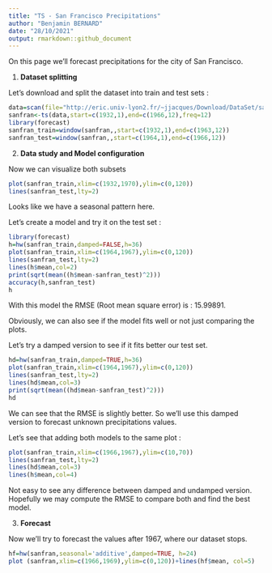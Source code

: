 ```yaml
---
title: "TS - San Francisco Precipitations"
author: "Benjamin BERNARD"
date: "28/10/2021"
output: rmarkdown::github_document
---
```


On this page we'll forecast precipitations for the city of San Francisco.

1.  **Dataset splitting**

Let's download and split the dataset into train and test sets :

```r
data=scan(file="http://eric.univ-lyon2.fr/~jjacques/Download/DataSet/sanfran.dat",skip=1)
sanfran<-ts(data,start=c(1932,1),end=c(1966,12),freq=12)
library(forecast)
sanfran_train=window(sanfran,,start=c(1932,1),end=c(1963,12))
sanfran_test=window(sanfran,,start=c(1964,1),end=c(1966,12))
```

2.  **Data study and Model configuration**

Now we can visualize both subsets

```r
plot(sanfran_train,xlim=c(1932,1970),ylim=c(0,120))
lines(sanfran_test,lty=2)
```

Looks like we have a seasonal pattern here.

Let's create a model and try it on the test set :

```r
library(forecast)
h=hw(sanfran_train,damped=FALSE,h=36)
plot(sanfran_train,xlim=c(1964,1967),ylim=c(0,120))
lines(sanfran_test,lty=2)
lines(h$mean,col=2)
print(sqrt(mean((h$mean-sanfran_test)^2)))
accuracy(h,sanfran_test)
h
```

With this model the RMSE (Root mean square error) is : 15.99891.

Obviously, we can also see if the model fits well or not just comparing the plots.

Let's try a damped version to see if it fits better our test set.

```r
hd=hw(sanfran_train,damped=TRUE,h=36)
plot(sanfran_train,xlim=c(1964,1967),ylim=c(0,120))
lines(sanfran_test,lty=2)
lines(hd$mean,col=3)
print(sqrt(mean((hd$mean-sanfran_test)^2)))
hd
```

We can see that the RMSE is slightly better. So we'll use this damped version to forecast unknown precipitations values.

Let's see that adding both models to the same plot :

```r
plot(sanfran_train,xlim=c(1966,1967),ylim=c(10,70))
lines(sanfran_test,lty=2)
lines(hd$mean,col=3)
lines(h$mean,col=4)
```

Not easy to see any difference between damped and undamped version. Hopefully we may compute the RMSE to compare both and find the best model.

3.  **Forecast**

Now we'll try to forecast the values after 1967, where our dataset stops.

```r
hf=hw(sanfran,seasonal='additive',damped=TRUE, h=24)
plot (sanfran,xlim=c(1966,1969),ylim=c(0,120))+lines(hf$mean, col=5)

```

